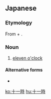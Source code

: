 ==Japanese==
{{ja-kanjitab|じゅう|いち|じ|yomi=o}}

===Etymology===
From {{m|ja|十一|tr=jūichi||eleven}} + {{m|ja|時|tr=ji||o'clock}}.

===Noun===
{{ja-noun|じゅういち-じ}}

# [[eleven o'clock]]

====Alternative forms====
* {{l|ja|11時}}

{{ja-clock}}

[[ko:十一時]]
[[hu:十一時]]